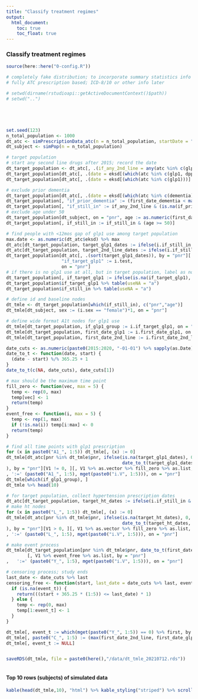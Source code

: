```yaml
---
title: "Classify treatment regimes"
output:
  html_document:
    toc: true  
    toc_float: true  
---
```


### Classify treatment regimes  

```r
source(here::here("0-config.R"))
```

```r
# completely fake distribution; to incorporate summary statistics info (train lkd objs with fake+intermediate samples) later
# fully ATC prescription based; ICD-8/10 or other info later

# setwd(dirname(rstudioapi::getActiveDocumentContext()$path))
# setwd("..")





set.seed(123)
n_total_population <- 1000
dt_atc <- simPrescriptionData_atc(n = n_total_population, startDate = "2015-01-01")
dt_subject <- simPop(n = n_total_population)

# target population
# start any second line drugs after 2015; record the date
dt_target_population <- dt_atc[, .(if_any_2nd_line = any(atc %in% c(glp1, dpp4, SGLT2i))), pnr]
dt_target_population[dt_atc[, .(date = eksd[(which(atc %in% c(glp1, dpp4, SGLT2i)))] %>% sort %>% first), pnr], on = "pnr", first_date_2nd_line := i.date]
dt_target_population[dt_atc[, .(date = eksd[(which(atc %in% c(glp1)))] %>% sort %>% first), pnr], on = "pnr", first_date_glp1 := i.date]

# exclude prior dementia
dt_target_population[dt_atc[, .(date = eksd[(which(atc %in% c(dementia)))] %>% sort %>% first), pnr], on = "pnr", first_date_dementia := i.date]
dt_target_population[, "if_prior_dementia" := (first_date_dementia < max(first_date_2nd_line, first_date_glp1, na.rm = T)), by = "pnr"]
dt_target_population[, "if_still_in" := if_any_2nd_line & (is.na(if_prior_dementia) | !if_prior_dementia)]
# exclude age under 50
dt_target_population[dt_subject, on = "pnr", age := as.numeric(first_date_2nd_line - i.birthdate)/365.25]
dt_target_population[, if_still_in := if_still_in & (age >= 50)]

# find people with <12mos gap of glp1 use among target population
max.date <- as.numeric(dt_atc$eksd) %>% max
dt_atc[dt_target_population, target_glp1_dates := ifelse(i.if_still_in & (atc %in% glp1), eksd, NA), on = "pnr"]  # for target population, record glp1 dates
dt_atc[dt_target_population, target_2nd_line_dates := ifelse(i.if_still_in & (atc %in% c(glp1, dpp4, SGLT2i)), eksd, NA), on = "pnr"]  # for target population, record glp1 dates
dt_target_population[dt_atc[, .(sort(target_glp1_dates)), by = "pnr"][!is.na(V1), ][, .(test = all(diff(c(V1, max.date)) < 270)), by = "pnr"], 
                     "if_target_glp1" := i.test,
                     on = "pnr"]
# if there is no glp1 use at all, but in target population, label as not glp1 group
dt_target_population[, if_target_glp1 := ifelse(is.na(if_target_glp1), ifelse(if_still_in, F, NA), if_target_glp1)]
dt_target_population$if_target_glp1 %>% table(useNA = "a")
dt_target_population$if_still_in %>% table(useNA = "a")

# define id and baseline nodes
dt_tmle <- dt_target_population[which(if_still_in), c("pnr","age")]
dt_tmle[dt_subject, sex := (i.sex == "female")*1, on = "pnr"]

# define wide format A1t nodes for glp1 use
dt_tmle[dt_target_population, if_glp1_group := i.if_target_glp1, on = "pnr"]
dt_tmle[dt_target_population, first_date_glp1 := i.first_date_glp1, on = "pnr"]
dt_tmle[dt_target_population, first_date_2nd_line := i.first_date_2nd_line, on = "pnr"]

date_cuts <- as.numeric(paste0(2015:2020, "-01-01") %>% sapply(as.Date))
date_to_t <- function(date, start) {
  (date - start) %/% 365.25 + 1
}
date_to_t(c(NA, date_cuts), date_cuts[1])

# max should be the maximum time point
fill_zero <- function(vec, max = 5) {
  temp <- rep(0, max)
  temp[vec] <- 1
  return(temp)
}
event_free <- function(i, max = 5) {
  temp <- rep(1, max)
  if (!is.na(i)) temp[i:max] <- 0
  return(temp)
}

# find all time points with glp1 prescription
for (x in paste0("A1_", 1:5)) dt_tmle[, (x) := 0]
dt_tmle[dt_atc[pnr %in% dt_tmle$pnr, ifelse(is.na(target_glp1_dates), 0,
                                            date_to_t(target_glp1_dates, min(as.numeric(target_glp1_dates), na.rm = T))
), by = "pnr"][V1 != 0, ][, V1 %>% as.vector %>% fill_zero %>% as.list, by = "pnr"] 
, ':=' (paste0("A1_", 1:5), mget(paste0("i.V", 1:5))), on = "pnr"]
dt_tmle[which(if_glp1_group), ]
dt_tmle %>% head(10)

# for target population, collect hypertension prescription dates
dt_atc[dt_target_population, target_ht_dates := ifelse(i.if_still_in & (atc %in% hypertension), eksd, NA), on = "pnr"]  # for target population, record glp1 dates
# make ht nodes
for (x in paste0("L_", 1:5)) dt_tmle[, (x) := 0]
dt_tmle[dt_atc[pnr %in% dt_tmle$pnr, ifelse(is.na(target_ht_dates), 0,
                                            date_to_t(target_ht_dates, ifelse(any(!is.na(target_glp1_dates)), min(as.numeric(target_glp1_dates), na.rm = T), min(as.numeric(target_2nd_line_dates), na.rm = T)) )
), by = "pnr"][V1 > 0, ][, V1 %>% as.vector %>% fill_zero %>% as.list, by = "pnr"] 
, ':=' (paste0("L_", 1:5), mget(paste0("i.V", 1:5))), on = "pnr"]

# make event process
dt_tmle[dt_target_population[pnr %in% dt_tmle$pnr, date_to_t(first_date_dementia %>% as.numeric, max(first_date_2nd_line, first_date_glp1, na.rm = T) %>% as.numeric  ), by = "pnr"]
        [, V1 %>% event_free %>% as.list, by = "pnr"] 
,   ':=' (paste0("Y_", 1:5), mget(paste0("i.V", 1:5))), on = "pnr"]

# censoring process; study ends
last_date <- date_cuts %>% last
censoring_free <- function(start, last_date = date_cuts %>% last, event_t, max = 5) {
  if (is.na(event_t)) {
    return(((start + 365.25 * (1:5)) <= last_date) * 1)
  } else {
    temp <- rep(0, max)
    temp[1:event_t] <- 1
  }
}

dt_tmle[, event_t := which(mget(paste0("Y_", 1:5)) == 0) %>% first, by = "pnr"]
dt_tmle[, paste0("C_", 1:5) := (max(first_date_2nd_line, first_date_glp1, na.rm = T) %>% as.numeric) %>% censoring_free(event_t = event_t) %>% as.list, by = "pnr"]
dt_tmle[, event_t := NULL]


saveRDS(dt_tmle, file = paste0(here(),"/data/dt_tmle_20210712.rds"))



```

#### Top 10 rows (subjects) of simulated data

```r

kable(head(dt_tmle,10), "html") %>% kable_styling("striped") %>% scroll_box(width = "100%")

```